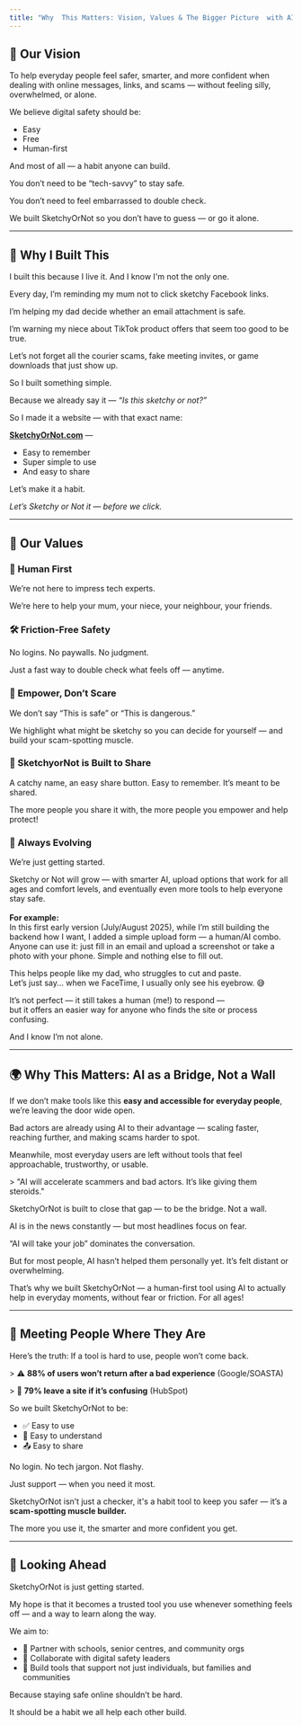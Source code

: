 ```yaml
---
title: "Why  This Matters: Vision, Values & The Bigger Picture  with AI "
---
```


## 🔭 Our Vision

To help everyday people feel safer, smarter, and more confident when dealing with online messages, links, and scams — without feeling silly, overwhelmed, or alone.

We believe digital safety should be:

- Easy
- Free
- Human-first

And most of all — a habit anyone can build.

You don’t need to be “tech-savvy” to stay safe.

You don’t need to feel embarrassed to double check.

We built SketchyOrNot so you don’t have to guess — or go it alone.

---

## 🌱 Why I Built This

I built this because I live it. And I know I'm not the only one.

Every day, I’m reminding my mum not to click sketchy Facebook links.

I’m helping my dad decide whether an email attachment is safe.

I’m warning my niece about TikTok product offers that seem too good to be true.

Let’s not forget all the courier scams, fake meeting invites, or game downloads that just show up.

So I built something simple.

Because we already say it — _“Is this sketchy or not?”_

So I made it a website — with that exact name:

[**SketchyOrNot.com**](http://SketchyOrNot.com) —

- Easy to remember
- Super simple to use
- And easy to share

Let’s make it a habit.

_Let’s Sketchy or Not it — before we click._

---

## 🧭 Our Values

### 💬 Human First

We’re not here to impress tech experts.

We’re here to help your mum, your niece, your neighbour, your friends.

### 🛠 Friction-Free Safety

No logins. No paywalls. No judgment.

Just a fast way to double check what feels off — anytime.

### 🧠 Empower, Don’t Scare

We don’t say “This is safe” or “This is dangerous.”

We highlight what might be sketchy so you can decide for yourself — and build your scam-spotting muscle.

### 🤝 SketchyorNot is Built to Share

A catchy name, an easy share button. Easy to remember. It’s meant to be shared.

The more people you share it with, the more people you empower and help protect\!

### 🧬 Always Evolving

We’re just getting started.

Sketchy or Not will grow — with smarter AI, upload options that work for all ages and comfort levels, and eventually even more tools to help everyone stay safe.\
\
**For example:**\
In this first early version (July/August 2025), while I’m still building the backend how I want, I added a simple upload form — a human/AI combo. Anyone can use it: just fill in an email and upload a screenshot or take a photo with your phone. Simple and nothing else to fill out. 

This helps people like my dad, who struggles to cut and paste.\
Let’s just say... when we FaceTime, I usually only see his eyebrow. 😅

It’s not perfect — it still takes a human (me\!) to respond —\
but it offers an easier way for anyone who finds the site or process confusing.

And I know I’m not alone.

---

## 🌍 Why This Matters: AI as a Bridge, Not a Wall

If we don’t make tools like this **easy and accessible for everyday people**, we’re leaving the door wide open.

Bad actors are already using AI to their advantage — scaling faster, reaching further, and making scams harder to spot.

Meanwhile, most everyday users are left without tools that feel approachable, trustworthy, or usable.

\> "AI will accelerate scammers and bad actors. It’s like giving them steroids."

SketchyOrNot is built to close that gap — to be the bridge. Not a wall.

AI is in the news constantly — but most headlines focus on fear.

“AI will take your job” dominates the conversation.

But for most people, AI hasn’t helped them personally yet. It’s felt distant or overwhelming.

That’s why we built SketchyOrNot — a human-first tool using AI to actually help in everyday moments, without fear or friction. For all ages\!

---

## 👥 Meeting People Where They Are

Here’s the truth: If a tool is hard to use, people won’t come back.

\> ⚠️ **88% of users won’t return after a bad experience** (Google/SOASTA)

\> 🔁 **79% leave a site if it’s confusing** (HubSpot)

So we built SketchyOrNot to be:

- ✅ Easy to use
- 🧠 Easy to understand
- 📤 Easy to share

No login. No tech jargon. Not flashy.

Just support — when you need it most.

SketchyOrNot isn’t just a checker, it's a habit tool to keep you safer — it’s a **scam-spotting muscle builder.**

The more you use it, the smarter and more confident you get.

---

## 🔮 Looking Ahead

SketchyOrNot is just getting started.

My hope is that it becomes a trusted tool you use whenever something feels off — and a way to learn along the way.

We aim to:

- 🏫 Partner with schools, senior centres, and community orgs
- 🤝 Collaborate with digital safety leaders
- 🧰 Build tools that support not just individuals, but families and communities

Because staying safe online shouldn’t be hard.

It should be a habit we all help each other build.